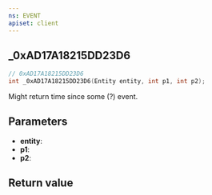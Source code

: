```yaml
---
ns: EVENT
apiset: client
---
```

## _0xAD17A18215DD23D6

```c
// 0xAD17A18215DD23D6
int _0xAD17A18215DD23D6(Entity entity, int p1, int p2);
```

Might return time since some (?) event.

## Parameters
* **entity**:
* **p1**:
* **p2**:

## Return value